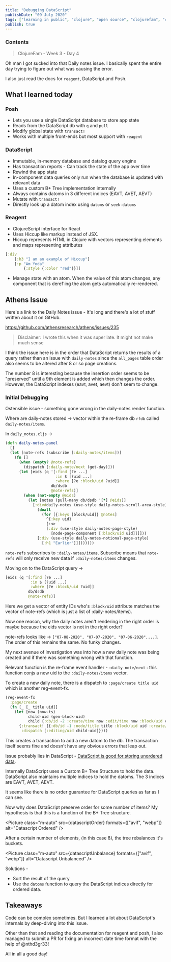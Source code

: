 ```yaml
---
title: "Debugging DataScript"
publishDate: "09 July 2020"
tags: ["learning in public", "clojure", "open source", "clojurefam", "cljs", "datascript", "debugging", "re-frame"]
publish: true
---
```



### Contents

> ClojureFam - Week 3 - Day 4

Oh man I got sucked into that Daily notes issue. I basically spent the entire day trying to figure out what was causing the error.

I also just read the docs for `reagent`, DataScript and Posh.

## What I learned today

### Posh

- Lets you use a single DataScript database to store app state
- Reads from the DataScript db with `q` and `pull`
- Modify global state with `transact!`
- Works with multiple front-ends but most support with `reagent`

### DataScript

- Immutable, in-memory database and datalog query engine
- Has transaction reports - Can track the state of the app over time
- Rewind the app state
- In-component data queries only run when the database is updated with relevant data
- Uses a custom B+ Tree implementation internally
- Always contains datoms in 3 different indices (EAVT, AVET, AEVT)
- Mutate with `transact!`
- Directly look up a datom index using `datoms` or `seek-datoms`

### Reagent

- ClojureScript interface for React
- Uses Hiccup like markup instead of JSX.
- Hiccup represents HTML in Clojure with vectors representing elements and maps representing attributes

```clojure
[:div
    [:h3 "I am an example of Hiccup"]
    [:p "Am Yoda"
        {:style {:color "red"}}]]
```

- Manage state with an atom. When the value of this atom changes, any component that is deref'ing the atom gets automatically re-rendered.

## Athens Issue

Here's a link to the Daily Notes issue - It's long and there's a lot of stuff written about it on GitHub.

https://github.com/athensresearch/athens/issues/235

> Disclaimer: I wrote this when it was super late. It might not make much sense

I think the issue here is in the order that DataScript returns the results of a query rather than an issue with `daily-notes` since the `all_pages` table order also seems to be altered after 8 or so page creations.

The number 8 is interesting because the insertion order seems to be "preserved" until a 9th element is added which then changes the order. However, the DataScript indexes (eavt, avet, aevt) don't seem to change.

### Initial Debugging

Ostensible issue - something gone wrong in the daily-notes render function.

Where are daily-notes stored -> vector within the re-frame db `rfdb` called `daily-notes/items`.

In `daily_notes.cljs` ->

```clojure
(defn daily-notes-panel
  []
  (let [note-refs (subscribe [:daily-notes/items])]
    (fn []
      (when (empty? @note-refs)
        (dispatch [:daily-note/next (get-day)]))
      (let [eids (q '[:find [?e ...]
                      :in $ [?uid ...]
                      :where [?e :block/uid ?uid]]
                    db/dsdb
                    @note-refs)]
        (when (not-empty @eids)
          (let [notes (pull-many db/dsdb '[*] @eids)]
            [:div#daily-notes (use-style daily-notes-scroll-area-style)
              (doall
                (for [{:keys [block/uid]} @notes]
                  ^{:key uid}
                  [:<>
                  [:div (use-style daily-notes-page-style)
                    [node-page-component [:block/uid uid]]]]))
              [:div (use-style daily-notes-notional-page-style)
                [:h1 "Earlier"]]]))))))
```

`note-refs` subscribes to `:daily-notes/items`. Subscribe means that `note-refs` will only receive new data if `:daily-notes/items` changes.

Moving on to the DataScript query ->

```clojure
[eids (q '[:find [?e ...]
           :in $ [?uid ...]
           :where [?e :block/uid ?uid]]
          db/dsdb
          @note-refs)]
```

Here we get a vector of entity IDs who's `:block/uid` attribute matches the vector of note-refs (which is just a list of :daily-notes/items).

Now one reason, why the daily notes aren't rendering in the right order is maybe because the eids vector is not in the right order?

note-refs looks like -> `["07-08-2020", "07-07-2020", "07-06-2020",...]`. The order of this remains the same. No funky changes.

My next avenue of investigation was into how a new daily note was being created and if there was something wrong with that function.

Relevant function is the re-frame event handler - `:daily-note/next` : this function conjs a new uid to the `:daily-notes/items` vector.

To create a new daily note, there is a dispatch to `:page/create title uid` which is another reg-event-fx.

```clojure
(reg-event-fx
  :page/create
  (fn [_ [_ title uid]]
    (let [now (now-ts)
          child-uid (gen-block-uid)
          child {:db/id -2 :create/time now :edit/time now :block/uid child-uid :block/order 0 :block/open true :block/string ""}]
      {:transact! [{:db/id -1 :node/title title :block/uid uid :create/time now :edit/time now :block/children [child]}]
       :dispatch [:editing/uid child-uid]})))
```

This creates a transaction to add a new datom to the db. The transaction itself seems fine and doesn't have any obvious errors that leap out.

Issue probably lies in DataScript - [DataScript is good for storing unordered data](https://github.com/tonsky/datascript/wiki/Tips-&-tricks#preserving-order).

Internally DataScript uses a Custom B+ Tree Structure to hold the data. DataScript also maintains multiple indices to hold the datoms. The 3 indices are EAVT, AVET, AEVT.

It seems like there is no order guarantee for DataScript queries as far as I can see.

Now why does DataScript preserve order for some number of items? My hypothesis is that this is a function of the B+ Tree structure.

<Picture class="m-auto" src={datascriptOrder} formats={["avif", "webp"]} alt="Datascript Ordered" />

After a certain number of elements, (in this case 8), the tree rebalances it's buckets.

<Picture class="m-auto" src={datascriptUnbalance} formats={["avif", "webp"]} alt="Datascript Unbalanced" />

Solutions -

- Sort the result of the query
- Use the `datoms` function to query the DataScript indices directly for ordered data.

## Takeaways

Code can be complex sometimes. But I learned a lot about DataScript's internals by deep-diving into this issue.

Other than that and reading the documentation for reagent and posh, I also managed to submit a PR for fixing an incorrect date time format with the help of @nthd3gr33!

All in all a good day!
